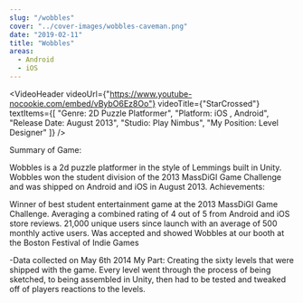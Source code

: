 ```yaml
---
slug: "/wobbles"
cover: "../cover-images/wobbles-caveman.png"
date: "2019-02-11"
title: "Wobbles"
areas:
  - Android
  - iOS
---
```


<VideoHeader 
  videoUrl={"https://www.youtube-nocookie.com/embed/vBybO6Ez8Oo"} 
  videoTitle={"StarCrossed"} 
  textItems={[
    "Genre: 2D Puzzle Platformer",
    "Platform: iOS , Android",
    "Release Date: August 2013",
    "Studio: Play Nimbus",
    "My Position: Level Designer"
  ]} 
/>

Summary of Game:

Wobbles is a 2d puzzle platformer in the style of Lemmings built in Unity. Wobbles won the student division of the 2013 MassDiGI Game Challenge and was shipped on Android and iOS in August 2013.
Achievements:

Winner of best student entertainment game at the 2013 MassDiGI Game Challenge.
Averaging a combined rating of 4 out of 5 from Android and iOS store reviews.
21,000 unique users since launch with an average of 500 monthly active users.
Was accepted and showed Wobbles at our booth at the Boston Festival of Indie Games

-Data collected on May 6th 2014
My Part:
Creating the sixty levels that were shipped with the game. Every level went through the process of being sketched, to being assembled in Unity, then had to be tested and tweaked off of players reactions to the levels.
